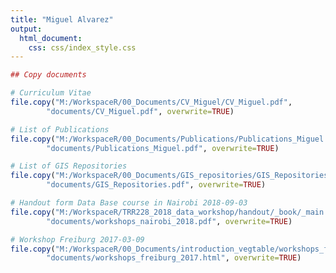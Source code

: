 ---
title: "Miguel Alvarez"
output:
  html_document:
    css: css/index_style.css
---

```{r import_documents, echo=FALSE, results=FALSE, message=FALSE}
## Copy documents

# Curriculum Vitae
file.copy("M:/WorkspaceR/00_Documents/CV_Miguel/CV_Miguel.pdf",
		"documents/CV_Miguel.pdf", overwrite=TRUE)

# List of Publications
file.copy("M:/WorkspaceR/00_Documents/Publications/Publications_Miguel.pdf",
		"documents/Publications_Miguel.pdf", overwrite=TRUE)

# List of GIS Repositories
file.copy("M:/WorkspaceR/00_Documents/GIS_repositories/GIS_Repositories.pdf",
		"documents/GIS_Repositories.pdf", overwrite=TRUE)

# Handout form Data Base course in Nairobi 2018-09-03
file.copy("M:/WorkspaceR/TRR228_2018_data_workshop/handout/_book/_main.pdf",
		"documents/workshops_nairobi_2018.pdf", overwrite=TRUE)

# Workshop Freiburg 2017-03-09
file.copy("M:/WorkspaceR/00_Documents/introduction_vegtable/workshops_freiburg_2017.html",
		"documents/workshops_freiburg_2017.html", overwrite=TRUE)
```

